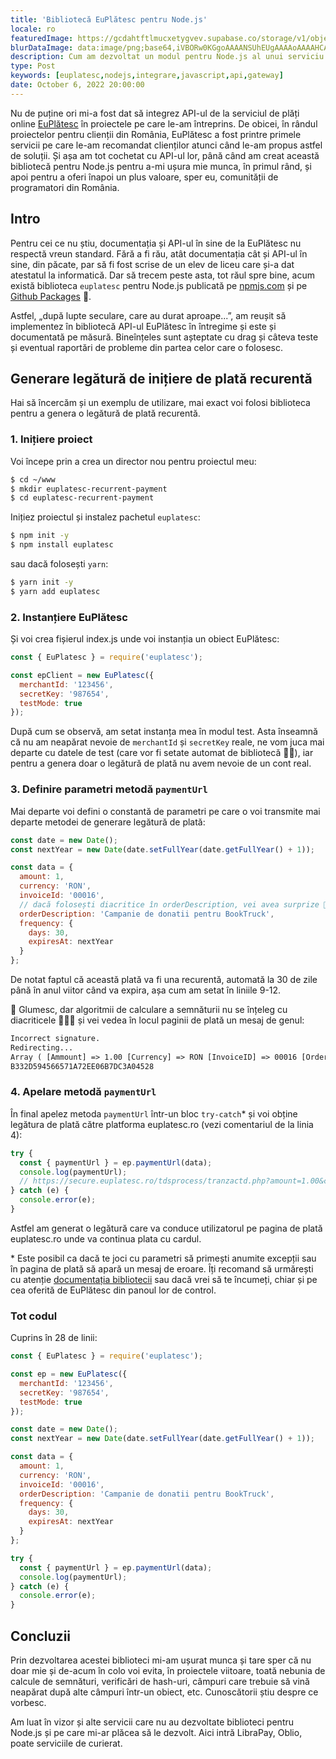 ```yaml
---
title: 'Bibliotecă EuPlătesc pentru Node.js'
locale: ro
featuredImage: https://gcdahtftlmucxetygvev.supabase.co/storage/v1/object/public/vladilie.ro-media/euplatesc-nodejs.webp
blurDataImage: data:image/png;base64,iVBORw0KGgoAAAANSUhEUgAAAAoAAAAHCAIAAAC+zks0AAAACXBIWXMAAAPoAAAD6AG1e1JrAAAAvElEQVR4nGOICA+aO3f2kkULb924efLYyVOnzty8cefchYtPHz95+vgJg6qKopiogLSklIWp2Y4tO/bvP3jzxp31m7Zcv3b91o2bDIGBgVFRUeXl5VOmTGlsbGxrrL9+7fr8+fNXrlz5//9/kLS9vf2+ffv+w8CJEydyc3O3bNly4sQJhvb6mhvXrsDlINIvX76cPXvBmTMXGc6fPL564SI06RMnTkANP7h3N5r09WvXV65c+eXLl////wMArFCaHaOpA1kAAAAASUVORK5CYII=
description: Cum am dezvoltat un modul pentru Node.js al unui serviciu de plată online cu o documentație și un API slab scrise. 👎
type: Post
keywords: [euplatesc,nodejs,integrare,javascript,api,gateway]
date: October 6, 2022 20:00:00
---
```


Nu de puține ori mi-a fost dat să integrez API-ul de la serviciul de plăți online <a href="https://euplatesc.ro" target="_blank" className="after:content-['_↗']">EuPlătesc</a> în proiectele pe care le-am întreprins.
De obicei, în rândul proiectelor pentru clienții din România, EuPlătesc a fost printre primele servicii pe care le-am recomandat clienților atunci când le-am propus astfel de soluții.
Și așa am tot cochetat cu API-ul lor, până când am creat această bibliotecă pentru Node.js pentru a-mi ușura mie munca, în primul rând, și apoi pentru a oferi înapoi un plus valoare, sper eu, comunității de programatori din România.

## Intro

Pentru cei ce nu știu, documentația și API-ul în sine de la EuPlătesc nu respectă vreun standard.
Fără a fi rău, atât documentația cât și API-ul în sine, din păcate, par să fi fost scrise de un elev de liceu care și-a dat atestatul la informatică.
Dar să trecem peste asta, tot răul spre bine, acum există biblioteca `euplatesc` pentru Node.js publicată pe <a href="https://www.npmjs.com/package/euplatesc" taget="_blank">npmjs.com</a> și pe <a href="https://github.com/vladutilie/euplatesc/pkgs/npm/euplatesc" target="_blank">Github Packages</a> 🎉.

Astfel, „după lupte seculare, care au durat aproape...”, am reușit să implementez în bibliotecă API-ul EuPlătesc în întregime și este și documentată pe măsură.
Bineînțeles sunt așteptate cu drag și câteva teste și eventual raportări de probleme din partea celor care o folosesc.

## Generare legătură de inițiere de plată recurentă

Hai să încercăm și un exemplu de utilizare, mai exact voi folosi biblioteca pentru a genera o legătură de plată recurentă.

### 1. Inițiere proiect

Voi începe prin a crea un director nou pentru proiectul meu:

```sh
$ cd ~/www
$ mkdir euplatesc-recurrent-payment
$ cd euplatesc-recurrent-payment
```

Inițiez proiectul și instalez pachetul `euplatesc`:

```sh
$ npm init -y
$ npm install euplatesc
```

sau dacă folosești `yarn`:

```sh
$ yarn init -y
$ yarn add euplatesc
```

### 2. Instanțiere EuPlătesc

Și voi crea fișierul index.js unde voi instanția un obiect EuPlătesc:

```js showLineNumbers title="index.js"
const { EuPlatesc } = require('euplatesc');

const epClient = new EuPlatesc({
  merchantId: '123456',
  secretKey: '987654',
  testMode: true
});
```

După cum se observă, am setat instanța mea în modul test.
Asta înseamnă că nu am neapărat nevoie de `merchantId` și `secretKey` reale, ne vom juca mai departe cu datele de test (care vor fi setate automat de bibliotecă 🙌🏼), iar pentru a genera doar o legătură de plată nu avem nevoie de un cont real.

### 3. Definire parametri metodă `paymentUrl`

Mai departe voi defini o constantă de parametri pe care o voi transmite mai departe metodei de generare legătură de plată:

```js showLineNumbers title="index.js" {9-12}
const date = new Date();
const nextYear = new Date(date.setFullYear(date.getFullYear() + 1));

const data = {
  amount: 1,
  currency: 'RON',
  invoiceId: '00016',
  // dacă folosești diacritice în orderDescription, vei avea surprize 🎁
  orderDescription: 'Campanie de donatii pentru BookTruck',
  frequency: {
    days: 30,
    expiresAt: nextYear
  }
};
```

De notat faptul că această plată va fi una recurentă, automată la 30 de zile până în anul viitor când va expira, așa cum am setat în liniile 9-12.

🎁 Glumesc, dar algoritmii de calculare a semnăturii nu se înțeleg cu diacriticele 🤷🏻‍♂️ și vei vedea în locul paginii de plată un mesaj de genul:

```txt
Incorrect signature.
Redirecting...
Array ( [Ammount] => 1.00 [Currency] => RON [InvoiceID] => 00016 [OrderDesc] => Campanie de donații pentru BookTruck [MerchantID] => testaccount [TranTimeStamp] => 20221006200725 [Nonce] => 6987594dfe4e62e6217b46f4e7eaa02e [RECUR_FREQ] => 30 [RECUR_EXP] => 20231006 )
B332D594566571A72EE06B7DC3A04528
```

### 4. Apelare metodă `paymentUrl`

În final apelez metoda `paymentUrl` într-un bloc `try-catch`\* și voi obține legătura de plată către platforma euplatesc.ro (vezi comentariul de la linia 4):

```js showLineNumbers title="index.js" {4}
try {
  const { paymentUrl } = ep.paymentUrl(data);
  console.log(paymentUrl);
  // https://secure.euplatesc.ro/tdsprocess/tranzactd.php?amount=1.00&curr=RON&invoice_id=00016&order_desc=Campanie+de+donatii+pentru+BookTruck&merch_id=testaccount&timestamp=20221006200159&nonce=0da1459243140a81821c9749c1f960f9&recurent_freq=30&recurent_exp=20231006&fp_hash=6375E870C7760ACB7B7DD06A7DD1FFED&recurent=Base
} catch (e) {
  console.error(e);
}
```

Astfel am generat o legătură care va conduce utilizatorul pe pagina de plată euplatesc.ro unde va continua plata cu cardul.

\* Este posibil ca dacă te joci cu parametri să primești anumite excepții sau în pagina de plată să apară un mesaj de eroare.
Îți recomand să urmărești cu atenție <a href='https://www.npmjs.com/package/euplatesc' target='_blank'>documentația bibliotecii</a> sau dacă vrei să te încumeți, chiar și pe cea oferită de EuPlătesc din panoul lor de control.

### Tot codul

Cuprins în 28 de linii:

```js showLineNumbers title="index.js"
const { EuPlatesc } = require('euplatesc');

const ep = new EuPlatesc({
  merchantId: '123456',
  secretKey: '987654',
  testMode: true
});

const date = new Date();
const nextYear = new Date(date.setFullYear(date.getFullYear() + 1));

const data = {
  amount: 1,
  currency: 'RON',
  invoiceId: '00016',
  orderDescription: 'Campanie de donatii pentru BookTruck',
  frequency: {
    days: 30,
    expiresAt: nextYear
  }
};

try {
  const { paymentUrl } = ep.paymentUrl(data);
  console.log(paymentUrl);
} catch (e) {
  console.error(e);
}
```

## Concluzii

Prin dezvoltarea acestei biblioteci mi-am ușurat munca și tare sper că nu doar mie și de-acum în colo voi evita, în proiectele viitoare, toată nebunia de calcule de semnături, verificări de hash-uri, câmpuri care trebuie să vină neapărat după alte câmpuri într-un obiect, etc.
Cunoscătorii știu despre ce vorbesc.

Am luat în vizor și alte servicii care nu au dezvoltate biblioteci pentru Node.js și pe care mi-ar plăcea să le dezvolt. Aici intră LibraPay, Oblio, poate serviciile de curierat.
